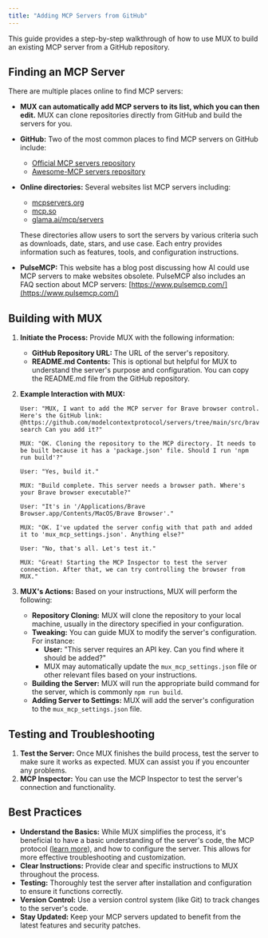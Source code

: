 ```yaml
---
title: "Adding MCP Servers from GitHub"
---
```


This guide provides a step-by-step walkthrough of how to use MUX to build an existing MCP server from a GitHub repository.

## **Finding an MCP Server**

There are multiple places online to find MCP servers:

-   **MUX can automatically add MCP servers to its list, which you can then edit.** MUX can clone repositories directly from GitHub and build the servers for you.
-   **GitHub:** Two of the most common places to find MCP servers on GitHub include:
    -   [Official MCP servers repository](https://github.com/modelcontextprotocol/servers)
    -   [Awesome-MCP servers repository](https://github.com/punkpeye/awesome-mcp-servers)
-   **Online directories:** Several websites list MCP servers including:

    -   [mcpservers.org](https://mcpservers.org/)
    -   [mcp.so](https://mcp.so/)
    -   [glama.ai/mcp/servers](https://glama.ai/mcp/servers)

    These directories allow users to sort the servers by various criteria such as downloads, date, stars, and use case. Each entry provides information such as features, tools, and configuration instructions.

-   **PulseMCP:** This website has a blog post discussing how AI could use MCP servers to make websites obsolete. PulseMCP also includes an FAQ section about MCP servers: [https://www.pulsemcp.com/](https://www.pulsemcp.com/)

## **Building with MUX**

1. **Initiate the Process:** Provide MUX with the following information:
    - **GitHub Repository URL:** The URL of the server's repository.
    - **README.md Contents:** This is optional but helpful for MUX to understand the server's purpose and configuration. You can copy the README.md file from the GitHub repository.
2. **Example Interaction with MUX:**

    ```
    User: "MUX, I want to add the MCP server for Brave browser control. Here's the GitHub link: @https://github.com/modelcontextprotocol/servers/tree/main/src/brave-search Can you add it?"

    MUX: "OK. Cloning the repository to the MCP directory. It needs to be built because it has a 'package.json' file. Should I run 'npm run build'?"

    User: "Yes, build it."

    MUX: "Build complete. This server needs a browser path. Where's your Brave browser executable?"

    User: "It's in '/Applications/Brave Browser.app/Contents/MacOS/Brave Browser'."

    MUX: "OK. I've updated the server config with that path and added it to 'mux_mcp_settings.json'. Anything else?"

    User: "No, that's all. Let's test it."

    MUX: "Great! Starting the MCP Inspector to test the server connection. After that, we can try controlling the browser from MUX."
    ```

3. **MUX's Actions:** Based on your instructions, MUX will perform the following:
    - **Repository Cloning:** MUX will clone the repository to your local machine, usually in the directory specified in your configuration.
    - **Tweaking:** You can guide MUX to modify the server's configuration. For instance:
        - **User:** "This server requires an API key. Can you find where it should be added?"
        - MUX may automatically update the `mux_mcp_settings.json` file or other relevant files based on your instructions.
    - **Building the Server:** MUX will run the appropriate build command for the server, which is commonly `npm run build`.
    - **Adding Server to Settings:** MUX will add the server's configuration to the `mux_mcp_settings.json` file.

## **Testing and Troubleshooting**

1. **Test the Server:** Once MUX finishes the build process, test the server to make sure it works as expected. MUX can assist you if you encounter any problems.
2. **MCP Inspector:** You can use the MCP Inspector to test the server's connection and functionality.

## **Best Practices**

-   **Understand the Basics:** While MUX simplifies the process, it's beneficial to have a basic understanding of the server's code, the MCP protocol ([learn more](/mcp/mcp-overview)), and how to configure the server. This allows for more effective troubleshooting and customization.
-   **Clear Instructions:** Provide clear and specific instructions to MUX throughout the process.
-   **Testing:** Thoroughly test the server after installation and configuration to ensure it functions correctly.
-   **Version Control:** Use a version control system (like Git) to track changes to the server's code.
-   **Stay Updated:** Keep your MCP servers updated to benefit from the latest features and security patches.
